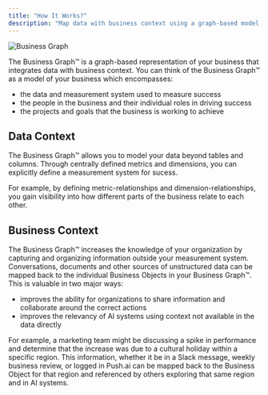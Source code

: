 ```yaml
---
title: "How It Works?"
description: "Map data with business context using a graph-based model of your business."
---
```


<img src="/images/business-graph.svg" alt="Business Graph" />

The Business Graph™ is a graph-based representation of your business that integrates
data with business context. You can think of the Business Graph™ as a model of your
business which encompasses:

- the data and measurement system used to measure success
- the people in the business and their individual roles in driving success
- the projects and goals that the business is working to achieve

## Data Context

The Business Graph™ allows you to model your data beyond tables and columns. Through centrally defined metrics and dimensions, you can explicitly define a measurement system for sucess.

For example, by defining metric-relationships and dimension-relationships, you gain visibility into how different parts of the business relate to each other.

## Business Context

The Business Graph™ increases the knowledge of your organization by capturing and organizing information outside your measurement system. Conversations, documents and other sources of unstructured data can be mapped back to the individual Business Objects in your Business Graph™. This is valuable in two major ways:

- improves the ability for organizations to share information and collaborate around the correct actions
- improves the relevancy of AI systems using context not available in the data directly

For example, a marketing team might be discussing a spike in performance and determine that the increase was due to a cultural holiday within a specific region. This information, whether it be in a Slack message, weekly business review, or logged in Push.ai can be mapped back to the Business Object for that region and referenced by others exploring that same region and in AI systems.
